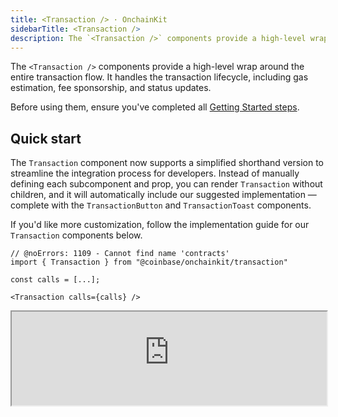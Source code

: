 ```yaml
---
title: <Transaction /> · OnchainKit
sidebarTitle: <Transaction />
description: The `<Transaction />` components provide a high-level wrap around the entire transaction flow. It handles the transaction lifecycle, including gas estimation, fee sponsorship, and status updates.
---
```


The `<Transaction />` components provide a high-level wrap around the entire transaction flow.
It handles the transaction lifecycle, including gas estimation, fee sponsorship, and status updates.

Before using them, ensure you've completed all [Getting Started steps](/onchainkit/getting-started).

## Quick start

The `Transaction` component now supports a simplified shorthand version to streamline the integration process for developers. Instead of manually defining each subcomponent and prop, you can render `Transaction` without children, and it will automatically include our suggested implementation — complete with the `TransactionButton` and `TransactionToast` components.

If you'd like more customization, follow the implementation guide for our `Transaction` components below.

```tsx twoslash
// @noErrors: 1109 - Cannot find name 'contracts'
import { Transaction } from "@coinbase/onchainkit/transaction"

const calls = [...];

<Transaction calls={calls} />
```

<iframe
  src="https://682cef8eb764086a250fb541-zdfthryttt.chromatic.com/iframe.html?args=&id=onchainkit-transaction--default&viewMode=story&dark=true&hero=true"
  width="100%"
  height="auto"
/>
{/* <App>
  <TransactionWrapper>
    {({ address, contracts, onStatus }) => {
      if (address) {
        return (
          <Transaction
            isSponsored={true}
            chainId={BASE_SEPOLIA_CHAIN_ID}
            calls={contracts}
            onStatus={onStatus}
          />
        )
      } else {
        return (
          <Wallet>
            <ConnectWallet>
              <Avatar className="h-6 w-6" />
              <Name />
            </ConnectWallet>
          </Wallet>
        )
      }
    }}
  </TransactionWrapper>
</App> */}

### Props

[`TransactionReact`](/onchainkit/transaction/types#transactionreact)

## Walkthrough

<Steps>
  <Step title="Add calls">
  Execute one or multiple transactions using the Transaction component. You can pass transactions in either `Call` or `ContractFunctionParameters` format. The component will automatically apply batching logic if the user's wallet supports it.

  #### Types

  - [`ContractFunctionParameters`](https://github.com/wevm/viem/blob/ce1b8aff4d4523d3a324e500261c8c0867fd35e9/src/types/contract.ts#L188)
  - [`Call`](/onchainkit/transaction/types#call)

  <CodeGroup>
  ```tsx twoslash [TransactionComponents.tsx]
  // @noErrors: 2307
  import { useCallback } from 'react';
  import { Avatar, Name } from '@coinbase/onchainkit/identity';
  import { // [!code focus]
    Transaction, // [!code focus]
    TransactionButton,
    TransactionSponsor,
    TransactionStatus,
    TransactionStatusAction,
    TransactionStatusLabel,
  } from '@coinbase/onchainkit/transaction'; // [!code focus]
  import type { LifecycleStatus } from '@coinbase/onchainkit/transaction';
  import { Wallet, ConnectWallet } from '@coinbase/onchainkit/wallet';
  import { useAccount } from 'wagmi';
  import { calls } from '@/calls'; // [!code focus]

  // ---cut-start---

  const BASE_SEPOLIA_CHAIN_ID = 84532;
  // ---cut-end---

  export default function TransactionComponents() {
    const { address } = useAccount();

    const handleOnStatus = useCallback((status: LifecycleStatus) => {
      console.log('LifecycleStatus', status);
    }, []);

    return address ? (
      <Transaction // [!code focus]
        chainId={BASE_SEPOLIA_CHAIN_ID} // [!code focus]
        calls={calls} // [!code focus]
        onStatus={handleOnStatus} // [!code focus]
      >
        <TransactionButton />
        <TransactionSponsor />
        <TransactionStatus>
          <TransactionStatusLabel />
          <TransactionStatusAction />
        </TransactionStatus>
      </Transaction> // [!code focus]
    ) : (
      <Wallet>
        <ConnectWallet>
          <Avatar className='h-6 w-6' />
          <Name />
        </ConnectWallet>
      </Wallet>
    );
  };
  ```

  ```ts twoslash [calls.ts]
  const clickContractAddress = '0x67c97D1FB8184F038592b2109F854dfb09C77C75';
  const clickContractAbi = [
    {
      type: 'function',
      name: 'click',
      inputs: [],
      outputs: [],
      stateMutability: 'nonpayable',
    },
  ] as const;

  export const calls = [
    {
      address: clickContractAddress,
      abi: clickContractAbi,
      functionName: 'click',
      args: [],
    }
  ];
  ```
  </CodeGroup>

  <iframe
    src="https://682cef8eb764086a250fb541-zdfthryttt.chromatic.com/iframe.html?args=&id=onchainkit-transaction--types&viewMode=story&dark=true&hero=true"
    width="100%"
    height="auto"
  />
  {/* <App>
    <TransactionWrapper>
      {({ address, contracts, onStatus }) => {
        if (address) {
          return (
            <Transaction
              isSponsored={true}
              chainId={BASE_SEPOLIA_CHAIN_ID}
              contracts={contracts}
              onStatus={onStatus}
            >
              <TransactionButton />
              <TransactionSponsor />
              <TransactionStatus>
                <TransactionStatusLabel />
                <TransactionStatusAction />
              </TransactionStatus>
            </Transaction>
          )
        } else {
          return (
            <Wallet>
              <ConnectWallet>
                <Avatar className="h-6 w-6" />
                <Name />
              </ConnectWallet>
            </Wallet>
          )
        }
      }}

    </TransactionWrapper>
  </App> */}

  </Step>
  <Step title="Listen to LifecycleStatus">
  Take full control of your transactions data with the `LifecycleStatus` object via the `onStatus` prop.
  This TypeScript object provides `statusName` and `statusData` to keep you informed.

  ```tsx twoslash
  // @noErrors: 2307
  import { useCallback } from 'react';
  import {
    Transaction,
    TransactionButton,
    TransactionSponsor,
    TransactionStatus,
    TransactionToast,
    TransactionToastIcon,
    TransactionToastLabel,
    TransactionToastAction,
  } from '@coinbase/onchainkit/transaction';
  import {contracts} from '@/contracts';
  // ---cut-before---

  import type { LifecycleStatus } from '@coinbase/onchainkit/transaction'; // [!code focus]

  // omitted for brevity

  const handleOnStatus = useCallback((status: LifecycleStatus) => {  // [!code focus]
    console.log('Transaction status:', status); // [!code focus]
  }, []); // [!code focus]

  // omitted for brevity

  // Usage in component
  <Transaction  // [!code focus]
    contracts={contracts}
    onStatus={handleOnStatus} // [!code focus]
  >
    <TransactionButton />
    <TransactionSponsor />
    <TransactionToast>
      <TransactionToastIcon />
      <TransactionToastLabel />
      <TransactionToastAction />
    </TransactionToast>
  </Transaction>
  ```

  The Lifecycle Status features seven states for the transaction experience.

  ```ts twoslash
  import type { TransactionError } from "@coinbase/onchainkit/transaction";
  import type { Address, TransactionReceipt } from "viem";
  // ---cut-before---
  type LifecycleStatus =
    | {
        statusName: 'init';
        statusData: null;
      }
    | {
        statusName: 'error';
        statusData: TransactionError;
      }
    | {
        statusName: 'transactionIdle'; // initial status prior to the mutation function executing
        statusData: null;
      }
    | {
        statusName: 'buildingTransaction'; // resolving calls or contracts promise
        statusData: null;
      }
    | {
        statusName: 'transactionPending'; // if the mutation is currently executing
        statusData: null;
      }
    | {
        statusName: 'transactionLegacyExecuted';
        statusData: {
          transactionHashList: string[];
        };
      }
    | {
        statusName: 'success'; // if the last mutation attempt was successful
        statusData: {
          transactionReceipts: TransactionReceipt[];
        };
      };
  ```
  </Step>
  <Step title="Sponsor with Paymaster capabilities">
  To sponsor your transactions with Paymaster capabilities, configure your [`OnchainKitProvider`](/onchainkit/config/onchainkit-provider) with the appropriate `config.paymaster` URL, then pass `isSponsored={true}` to the `Transaction` component.

  Obtain a Paymaster and Bundler endpoint from the [Coinbase Developer Platform](https://portal.cdp.coinbase.com/products/bundler-and-paymaster).

  <Frame>
  <img
    alt="OnchainKit Paymaster and Bundler endpoint"
    title="OnchainKit Paymaster and Bundler endpoint"
    src="/images/onchainkit/onchainkit-components-paymaster-endpoint.png"
    width="702"
    loading="lazy"
  />
  </Frame>

  ```tsx twoslash
  // @noErrors:  2304 17008 1005
  <OnchainKitProvider
    config={{ // [!code focus]
      paymaster: process.env.PAYMASTER_ENDPOINT, // [!code focus]
    }} // [!code focus]
  >
  ```

  Next, pass `isSponsored={true}` to the `Transaction` component.

  ```tsx twoslash
  // @noErrors: 2580 2304 2322 - Cannot find name 'process', Cannot find name 'contracts'
  import { Transaction, TransactionButton, TransactionSponsor } from "@coinbase/onchainkit/transaction"
  // ---cut-before---
  // omitted for brevity
  <Transaction
    isSponsored={true} // [!code focus]
    contracts={contracts} // [!code focus]
  >
    <TransactionButton />
    <TransactionSponsor />
  </Transaction>
  ```
  </Step>
</Steps>


### Using `calls` with Promises

`Calls` also accepts asynchronous functions that are resolved on each button click. This can be useful if you're calling an API to retrieve transaction data.

These functions must resolve to `Call[]` or `ContractFunctionParameters[]`.

In the example the calls data will be fetched from api.transaction.com when the user clicks the Transaction Button.

```tsx twoslash
// @noErrors: 2322
import { Transaction, TransactionButton, LifecycleStatus} from '@coinbase/onchainkit/transaction';
import { baseSepolia } from 'wagmi/chains';

// ---cut-before---

const callsCallback = async () => { // [!code focus]
  const res = await fetch('api.transaction.com/createTransaction'); // [!code focus]
  const callData = await res.json(); // [!code focus]
  return callData; // [!code focus]
} // [!code focus]

export default function TransactionWithCalls() {

  return (
    <Transaction
      chainId={baseSepolia.id}
      calls={callsCallback} // [!code focus]
      onStatus={(status: LifecycleStatus) => console.log('Transaction status:', status)}
    >
      <TransactionButton />
    </Transaction>
  );
}
```

## Components

<Frame>
<div className="flex flex-col max-w-[648px] gap-6">
  <img
    src="/images/onchainkit/onchainkit-components-transaction-anatomy.png"
    alt="OnchainKit transaction anatomy component diagram"
    title="Visual breakdown of OnchainKit transaction components"
    width="648"
    loading="lazy"
  />
</div>
</Frame>

The components are designed to work together hierarchically. For each component, ensure the following:

- `<Transaction />` - Serves as the main container for all transaction-related components.
- `<TransactionButton />` - Handles the transaction initiation process.
- `<TransactionSponsor />` - Displays information about the sponsorship of transaction gas fees.
- `<TransactionStatus />` - Contains transaction status information and actions.
- `<TransactionStatusLabel />` - Displays the current status of the transaction.
- `<TransactionStatusAction />` - Provides additional actions based on the transaction status.
- `<TransactionToast />` - Displays a toast notification for the transaction status.
- `<TransactionToastIcon />` - Displays an icon in the transaction toast notification.
- `<TransactionToastLabel />` - Displays the label text in the transaction toast notification.
- `<TransactionToastAction />` - Provides additional actions within the transaction toast notification.

## Component types

- [`TransactionButtonReact`](/onchainkit/transaction/types#transactionbuttonreact)
- [`TransactionError`](/onchainkit/transaction/types#transactionerror)
- [`TransactionDefaultReact`](/onchainkit/transaction/types#transactiondefaultreact)
- [`TransactionReact`](/onchainkit/transaction/types#transactionreact)
- [`TransactionSponsorReact`](/onchainkit/transaction/types#transactionsponsorreact)
- [`TransactionStatusReact`](/onchainkit/transaction/types#transactionstatusreact)
- [`TransactionStatusActionReact`](/onchainkit/transaction/types#transactionstatusactionreact)
- [`TransactionStatusLabelReact`](/onchainkit/transaction/types#transactionstatuslabelreact)
- [`TransactionToastReact`](/onchainkit/transaction/types#transactiontoastreact)
- [`TransactionToastActionReact`](/onchainkit/transaction/types#transactiontoastactionreact)
- [`TransactionToastIconReact`](/onchainkit/transaction/types#transactiontoasticonreact)
- [`TransactionToastLabelReact`](/onchainkit/transaction/types#transactiontoastlabelreact)
